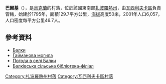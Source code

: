 {{expand|time=2016-11-19T16:14:24+00:00}}
{{coord|47|23|16|N|34|56|1|E|scale:100000|display=title}}

'''巴爾基'''（{{lang-uk|Балки}}），是[[烏克蘭|烏克蘭]]的村落，位於該國東南部[[扎波羅熱州|扎波羅熱州]]，由[[瓦西利夫卡區|瓦西利夫卡區]]負責管轄，始建於1795年，面積129.7平方公里，[[海拔|海拔]]高度50米，2001年人口6,057，人口密度每平方公里46.7人。

==參考資料==
* [http://gska2.rada.gov.ua/pls/z7502/A005?rdat1=12.06.2009&rf7571=11951 Балки]{{dead link|date=2017年12月 |bot=InternetArchiveBot |fix-attempted=yes }}
* [https://web.archive.org/web/20070930050044/http://www.cultinfo.ru/fulltext/1/001/008/008/065.htm Гайманова могила]
* [http://weather.in.ua/ua/zaporozhskaja/607 Погода в селі Балки] {{Wayback|url=http://weather.in.ua/ua/zaporozhskaja/607 |date=20160305204530 }}
* [http://balkibib.ucoz.ua/ Балківська сільська бібліотека-філіал] {{Wayback|url=http://balkibib.ucoz.ua/ |date=20200708105214 }}

{{DEFAULTSORT:Балки}}
[[Category:扎波羅熱州村落|Category:扎波羅熱州村落]]
[[Category:瓦西利夫卡區村落|Category:瓦西利夫卡區村落]]


{{Zaporizhia-geo-stub}}